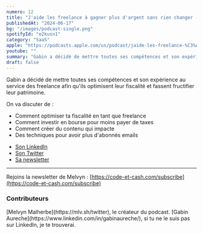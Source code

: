 ```yaml
---
numero: 12
title: "J'aide les freelance à gagner plus d'argent sans rien changer - Gabin #12"
publishedAt: "2024-06-17"
bg: "/images/podcast-single.png"
spotifyId: "e2kusn1"
category: "SaaS"
apple: "https://podcasts.apple.com/us/podcast/jaide-les-freelance-%C3%A0-gagner-plus-dargent-sans-rien/id1701022126?i=1000659307941"
youtube: ""
summary: "Gabin a décidé de mettre toutes ses compétences et son expérience au service des freelance afin qu'ils optimisent leur fiscalité et fassent fructifier leur patrimoine."
draft: false
---
```


Gabin a décidé de mettre toutes ses compétences et son expérience au service des freelance afin qu'ils optimisent leur fiscalité et fassent fructifier leur patrimoine.

On va discuter de :

- Comment optimiser ta fiscalité en tant que freelance
- Comment investir en bourse pour moins payer de taxes
- Comment créer du contenu qui impacte
- Des techniques pour avoir plus d'abonnés emails

* [Son LinkedIn](https://www.linkedin.com/in/gabinaureche/)
* [Son Twitter](https://x.com/gabinaureche)
* [Sa newsletter](https://gabin.app/newsletter)

---

Rejoins la newsletter de Melvyn : [https://code-et-cash.com/subscribe](https://code-et-cash.com/subscribe)

### Contributeurs

<Contributor>
  [Melvyn Malherbe](https://mlv.sh/twitter), le créateur du podcast.
</Contributor>
<Contributor>
  [Gabin Aureche](https://www.linkedin.com/in/gabinaureche/), si tu ne le suis
  pas sur LinkedIn, je te trouverai.
</Contributor>
